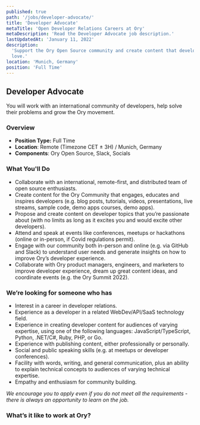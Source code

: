 ```yaml
---
published: true
path: '/jobs/developer-advocate/'
title: 'Developer Advocate'
metaTitle: 'Open Developer Relations Careers at Ory'
metaDescription: 'Read the Developer Advocate job description.'
lastUpdatedAt: 'January 11, 2022'
description:
  'Support the Ory Open Source community and create content that developers
  love.'
location: 'Munich, Germany'
position: 'Full Time'
---
```



## Developer Advocate

<About />

You will work with an international community of developers, help solve their
problems and grow the Ory movement.

### Overview

- **Position Type:** Full Time
- **Location**: Remote (Timezone CET ± 3H) / Munich, Germany
- **Components**: Ory Open Source, Slack, Socials

### What You'll Do

- Collaborate with an international, remote-first, and distributed team of open
  source enthusiasts.
- Create content for the Ory Community that engages, educates and inspires
  developers (e.g. blog posts, tutorials, videos, presentations, live streams,
  sample code, demo apps courses, demo apps).
- Propose and create content on developer topics that you’re passionate about
  (with no limits as long as it excites you and would excite other
  developers).
- Attend and speak at events like conferences, meetups or hackathons (online or
  in-person, if Covid regulations permit).
- Engage with our community both in-person and online (e.g. via GitHub and
  Slack) to understand user needs and generate insights on how to improve Ory’s
  developer experience.
- Collaborate with Ory product managers, engineers, and marketers to improve
  developer experience, dream up great content ideas, and coordinate events
  (e.g. the Ory Summit 2022).

### We’re looking for someone who has

- Interest in a career in developer relations.
- Experience as a developer in a related WebDev/API/SaaS technology field.
- Experience in creating developer content for audiences of varying expertise,
  using one of the following languages: JavaScript/TypeScript, Python, .NET/C#,
  Ruby, PHP, or Go.
- Experience with publishing content, either professionally or personally.
- Social and public speaking skills (e.g. at meetups or developer conferences).
- Facility with words, writing, and general communication, plus an ability to
  explain technical concepts to audiences of varying technical expertise.
- Empathy and enthusiasm for community building.

_We encourage you to apply even if you do not meet all the requirements - there
is always an opportunity to learn on the job._

### What’s it like to work at Ory?

<WorkAtOry />
